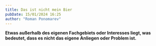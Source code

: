 ```yaml
---
title: Das ist nicht mein Bier
pubDate: 15/01/2024 16:25
author: "Roman Ponomarev"
---
```


**Etwas außerhalb des eigenen Fachgebiets oder Interesses liegt, was bedeutet,
dass es nicht das eigene Anliegen oder Problem ist.**
